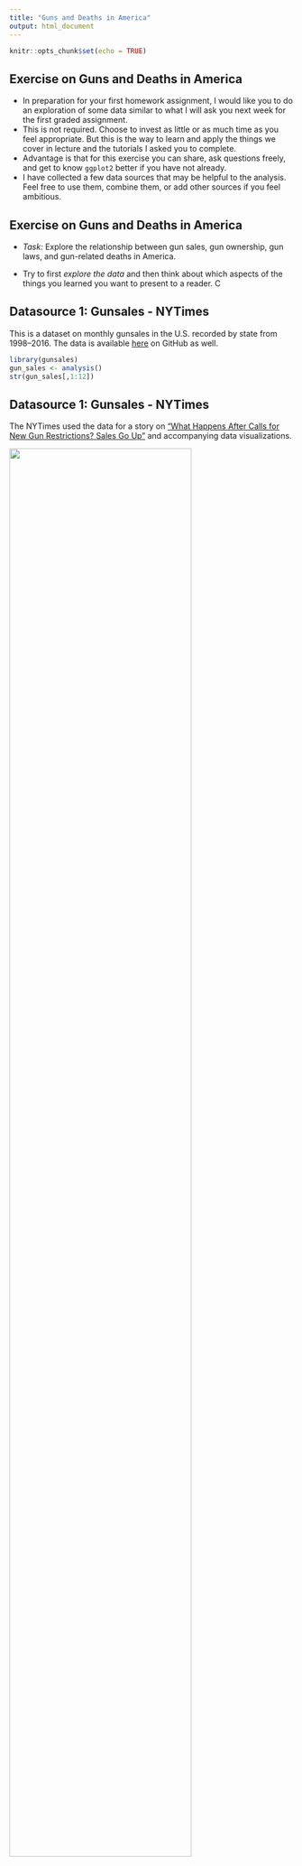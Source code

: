 ```yaml
---
title: "Guns and Deaths in America"
output: html_document
---
```


```r
knitr::opts_chunk$set(echo = TRUE)
```

## Exercise on Guns and Deaths in America

- In preparation for your first homework assignment, I would like you to do an exploration of some data similar to what I will ask you next week for the first graded assignment.
- This is not required. Choose to invest as little or as much time as you feel appropriate. But this is the way to learn and apply the things we cover in lecture and the tutorials I asked you to complete.
- Advantage is that for this exercise you can share, ask questions freely, and get to know `ggplot2` better if you have not already.
- I have collected a few data sources that may be helpful to the analysis. Feel free to use them, combine them, or add other sources if you feel ambitious.

## Exercise on Guns and Deaths in America

* *Task:* Explore the relationship between gun sales, gun ownership, gun laws, and gun-related deaths in America. 

* Try to first *explore the data* and then think about which aspects of the things you learned you want to present to a reader. C

## Datasource 1: Gunsales - NYTimes

This is a dataset on monthly gunsales in the U.S. recorded by state from 1998--2016. The data is available [here](https://github.com/NYTimes/gunsales) on GitHub as well.

```r
library(gunsales)
gun_sales <- analysis()
str(gun_sales[,1:12])
```

## Datasource 1: Gunsales - NYTimes

The NYTimes used the data for a story on ["What Happens After Calls for New
Gun Restrictions? Sales Go Up"](https://www.nytimes.com/interactive/2015/12/10/us/gun-sales-terrorism-obama-restrictions.html) and accompanying data visualizations.

![ ](NYTimes_gunsales.png){width=80%}

## Datasource 1: Gunsales - NYTimes

- the NYTimes `gunsales` package also contains some `ggplot' output. Take a look to see what they did and how it corresponds to their published graphs.

```r
plot_gunsales(gun_sales)    
ggplot_gunsales(gun_sales)
```

## Datasource 2: Gun ownership survey data - Washington Post

Other older data (2001) about gun ownership rates comes ffrom the [Washington post](http://www.washingtonpost.com/wp-srv/health/interactives/guns/ownership.html). Since this is for visualization purposes only, that's fine for us.

First, let's read in the data:
```r
library(XML)
library(dplyr)
gun_ownership_url = 'http://www.washingtonpost.com/wp-srv/health/interactives/guns/ownership.html'
gun_ownership = readHTMLTable(gun_ownership_url, header = TRUE, which = 1)
gun_ownership = gun_ownership[-1, ]

parse_num = function (x) as.numeric(sub(',', '', x))
gun_ownership = select(gun_ownership, State = 1, Total = 2, Yes = 3,
                       `Yes %` = 4, No = 5, `No %` = 6) %>%
                        mutate_each(funs(parse_num), -State)
head(gun_ownership)
```

## Datasource 2: Gun ownership survey data - Washington Post

According to the description, the “*” annotation next to a state name indicates that the state possesses child access prevention laws, according to the website. Let’s include this info as a data column.

```r
gun_ownership = gun_ownership %>%
    mutate(`Child access prevention` = grepl('\\*$', State),
           State  = sub('\\*$', '', State))

# Fix D.C. name
gun_ownership[gun_ownership$State == 'The District', 'State'] = 'District of Columbia' 
```

## Datasource 3: Deaths due to firearms by state - Kaiser Family Foundation

Another piece of information about the [number of deaths due to injury by firearms presented by the Kaiser Foundation](http://kff.org/other/state-indicator/firearms-death-rate-per-100000/?currentTimeframe=0) (and assembled from publications by the Centers for Disease Control and Prevention).

setwd("/Users/tbrambor/Dropbox (Pflegedienst Brambor)/Courses/Planning/2016 Spring - QMSS Columbia - Data Visualization/Lectures/Week 02 - Cont GGPlot2/Guns and Deaths in America")

```r
# Website appears to block scraping, but allows downloading data.
# gun_deaths_url = 'http://kff.org/other/state-indicator/firearms-death-rate-per-100000/'
# gun_deaths = readHTMLTable(gun_deaths_url)
# Instead, we use the manually downloaded CSV output.
gun_deaths = read.csv("KFF_deaths_firearms.csv", skip = 3) %>%
    select(State = 1, `Deaths per 100000` = 2)

head(gun_deaths)
```

## Dataset 4: Gun-related deaths at the invidual level (2012-2014)

- FiveThirtyEight has explored the data on the 33,000 annual gun deaths in America in multiple articles (including this [interactive feature](https://fivethirtyeight.com/features/gun-deaths/)) in their "Gun Death in America" project. 

- The data comes from the Centers for Disease Control and Prevention’s Multiple Cause of Death database, which is derived from death certificates from all 50 states and the District of Columbia and is widely considered the most comprehensive estimate of firearm deaths.

- The data is available [on GitHub here](https://github.com/fivethirtyeight/guns-data).

## Dataset 4: Gun-related deaths at the invidual level (2012-2014)

```r
library(readr)
gun_inddeaths <- read_csv("https://raw.githubusercontent.com/fivethirtyeight/guns-data/master/full_data.csv")
gun_inddeaths <- gun_inddeaths[,2:dim(gun_inddeaths)[2]]

head(gun_inddeaths)
```


## Possible Questions to explore with these data (feel free to explore what you think is interesting)

- Does gun ownership correlate with firearm deaths in the U.S.? Does the pattern hold only in the aggregate or also by state? 
- What is the pattern of gunsales over time?  
- What are the individual level patterns of gun deaths? Are gun regulations (e.g. child access prevention laws) associated with lower gun death rates? How about suicides (especially by non-adults)?

## Sharing you explorations and insights

- Try using R Markdown and GitHub to start sharing your results with me and everyone in the class. 

- Use R-Studio to create a markdown file with your code, some comments on the process and your output, any snags or bugs your ran into.

## Steps for R Markdown + GitHub in detail

- Follow these steps:
  1. Open a GitHub account (if you don't have one). Please use your Columbia-email to benefit from private repositories. Install their dektop client (if you are new to Git): https://desktop.github.com/
  2. Go to https://github.com/Columbia-University-QMSS/dataviz-forum 
  3. Fork the repository (can be done in the web interface of GitHub)
  4. Clone the repository to your computer (no worries, this is only for *learning* how to do this, so nothing can break.) Click clone -> open in desktop.
  5. Choose a location on your hard drive for this "Forum" repository.
  6. Create a branch on which to work. Name the branch "FIRSTNAME_LASTNAME"
  7. Select `file > new Rmarkdown` in RStudio and create a file in the subfolder "exercise_guns/" in the forum folder. Use HTML as output format option.
  8. Make sure your YAML Front Matter at the top of the document looks something like this:
      title: "INTERESTING TITLE HERE"
      author: "FIRST NAME LAST NAME"
      date: "DATE"
      tag: "guns"
  9. Save the file with the following naming convention: Guns_FIRSTNAME_LASTNAME.RMD in the subfolder "exercise_guns/".
  10. A: Go GitHub Desktop. You will see one or more uncommitted changes. Commit the changes (with some very short summary description, e.g "First commit".) 
  11. Press the "Sync" button to upload the file to GitHub.
  12. You can continue working on the file, exploring data, adding commits, uploading them etc. Save and commit frequently. You might choose just to commit changes to the Rmd, and then only include the html at the end. Then you can see (and share, and store) the entire history of the process.
  13. When you are done (but before class) open a pull request open a pull request for your branch targeting the forum master repo. This is how I know you are done as well.
